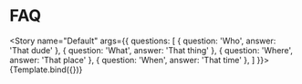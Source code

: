 <!--- Name.stories.mdx -->


<Meta title="Section/Faq" component={Faq} />

# FAQ

<!--- This is your Story template function, shown here in React -->


<Story name="Default" args={{
  questions: [
    { question: 'Who', answer: 'That dude' },
    { question: 'What', answer: 'That thing' },
    { question: 'Where', answer: 'That place' },
    { question: 'When', answer: 'That time' },
  ]
}}>
  {Template.bind({})}
</Story>
